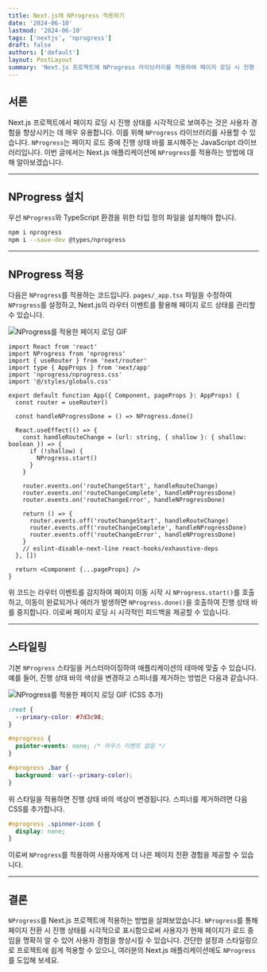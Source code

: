 ```yaml
---
title: Next.js에 NProgress 적용하기
date: '2024-06-10'
lastmod: '2024-06-10'
tags: ['nextjs', 'nprogress']
draft: false
authors: ['default']
layout: PostLayout
summary: 'Next.js 프로젝트에 NProgress 라이브러리를 적용하여 페이지 로딩 시 진행 상태를 시각적으로 표시하는 방법에 대해 알아보겠습니다.'
---
```


## 서론

Next.js 프로젝트에서 페이지 로딩 시 진행 상태를 시각적으로 보여주는 것은 사용자 경험을 향상시키는 데 매우 유용합니다. 이를 위해 `NProgress` 라이브러리를 사용할 수 있습니다. `NProgress`는 페이지 로드 중에 진행 상태 바를 표시해주는 JavaScript 라이브러리입니다. 이번 글에서는 Next.js 애플리케이션에 `NProgress`를 적용하는 방법에 대해 알아보겠습니다.

---

## NProgress 설치

우선 `NProgress`와 TypeScript 환경을 위한 타입 정의 파일을 설치해야 합니다.

```bash
npm i nprogress
npm i --save-dev @types/nprogress
```

---

## NProgress 적용

다음은 `NProgress`를 적용하는 코드입니다. `pages/_app.tsx` 파일을 수정하여 `NProgress`를 설정하고, Next.js의 라우터 이벤트를 활용해 페이지 로드 상태를 관리할 수 있습니다.

![NProgress를 적용한 페이지 로딩 GIF](/static/images/apply-nprogress-to-nextjs/20240610-105844.gif)

```tsx
import React from 'react'
import NProgress from 'nprogress'
import { useRouter } from 'next/router'
import type { AppProps } from 'next/app'
import 'nprogress/nprogress.css'
import '@/styles/globals.css'

export default function App({ Component, pageProps }: AppProps) {
  const router = useRouter()

  const handleNProgressDone = () => NProgress.done()

  React.useEffect(() => {
    const handleRouteChange = (url: string, { shallow }: { shallow: boolean }) => {
      if (!shallow) {
        NProgress.start()
      }
    }

    router.events.on('routeChangeStart', handleRouteChange)
    router.events.on('routeChangeComplete', handleNProgressDone)
    router.events.on('routeChangeError', handleNProgressDone)

    return () => {
      router.events.off('routeChangeStart', handleRouteChange)
      router.events.off('routeChangeComplete', handleNProgressDone)
      router.events.off('routeChangeError', handleNProgressDone)
    }
    // eslint-disable-next-line react-hooks/exhaustive-deps
  }, [])

  return <Component {...pageProps} />
}
```

위 코드는 라우터 이벤트를 감지하여 페이지 이동 시작 시 `NProgress.start()`를 호출하고, 이동이 완료되거나 에러가 발생하면 `NProgress.done()`을 호출하여 진행 상태 바를 중지합니다. 이로써 페이지 로딩 시 시각적인 피드백을 제공할 수 있습니다.

---

## 스타일링

기본 `NProgress` 스타일을 커스터마이징하여 애플리케이션의 테마에 맞출 수 있습니다. 예를 들어, 진행 상태 바의 색상을 변경하고 스피너를 제거하는 방법은 다음과 같습니다.

![NProgress를 적용한 페이지 로딩 GIF (CSS 추가)](/static/images/apply-nprogress-to-nextjs/20240610-105918.gif)

```css
:root {
  --primary-color: #7d3c98;
}

#nprogress {
  pointer-events: none; /* 마우스 이벤트 없음 */
}

#nprogress .bar {
  background: var(--primary-color);
}
```

위 스타일을 적용하면 진행 상태 바의 색상이 변경됩니다. 스피너를 제거하려면 다음 CSS를 추가합니다.

```css
#nprogress .spinner-icon {
  display: none;
}
```

이로써 `NProgress`를 적용하여 사용자에게 더 나은 페이지 전환 경험을 제공할 수 있습니다.

---

## 결론

`NProgress`를 Next.js 프로젝트에 적용하는 방법을 살펴보았습니다. `NProgress`를 통해 페이지 전환 시 진행 상태를 시각적으로 표시함으로써 사용자가 현재 페이지가 로드 중임을 명확히 알 수 있어 사용자 경험을 향상시킬 수 있습니다. 간단한 설정과 스타일링으로 프로젝트에 쉽게 적용할 수 있으니, 여러분의 Next.js 애플리케이션에도 `NProgress`를 도입해 보세요.

